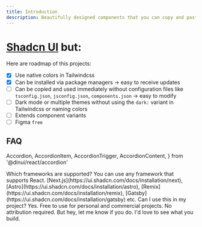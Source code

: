 ```yaml
---
title: Introduction
description: Beautifully designed components that you can copy and paste into your apps. Accessible. Customizable. Open Source.
---
```


# [Shadcn UI](https://ui.shadcn.com/) but:

Here are roadmap of this projects:

- [x] Use native colors in Tailwindcss
- [x] Can be installed via package managers -> easy to receive updates
- [ ] Can be copied and used immediately without configuration files like `tsconfig.json`, `jsconfig.json`, `components.json` -> easy to modify
- [ ] Dark mode or multiple themes without using the `dark:` variant in Tailwindcss or naming colors
- [ ] Extends component variants
- [ ] Figma `free`

## FAQ

  Accordion,
  AccordionItem,
  AccordionTrigger,
  AccordionContent,
} from '@dinui/react/accordion'

<Accordion type="multiple">

<AccordionItem value="faq-3">
  <AccordionTrigger>Which frameworks are supported?</AccordionTrigger>
  <AccordionContent>
    You can use any framework that supports React.
    [Next.js](https://ui.shadcn.com/docs/installation/next),
    [Astro](https://ui.shadcn.com/docs/installation/astro),
    [Remix](https://ui.shadcn.com/docs/installation/remix),
    [Gatsby](https://ui.shadcn.com/docs/installation/gatsby) etc.
  </AccordionContent>
</AccordionItem>

<AccordionItem value="faq-4">
  <AccordionTrigger>Can I use this in my project?</AccordionTrigger>
  <AccordionContent>
    Yes. Free to use for personal and commercial projects. No attribution required. But hey, let me
    know if you do. I'd love to see what you build.
  </AccordionContent>
</AccordionItem>

</Accordion>

